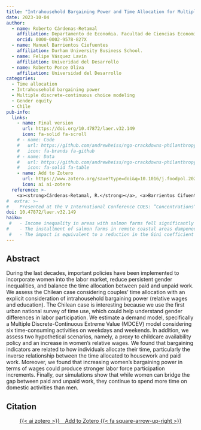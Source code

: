 ---
title: "Intrahousehold Bargaining Power and Time Allocation for Multiple Activities"
date: 2023-10-04
author:
  - name: Roberto Cárdenas-Retamal
    affiliation: Departamento de Econoḿıa. Facultad de Ciencias Economicas y Administrativas. Universidad Católica de la Santísima Concepción. University of Florida, USA.
    orcid: 0000-0002-9578-827X
  - name: Manuel Barrientos Ciefuentes
    affiliation: Durham University Business School. 
  - name: Felipe Vásquez Lavín
    affiliation: Univeridad del Desarrollo
  - name: Roberto Ponce Oliva
    affiliation: Universidad del Desarrollo
categories: 
  - Time allocation
  - Intrahousehold bargaining power
  - Multiple discrete-continuous choice modeling
  - Gender equity
  - Chile
pub-info:
  links:
    - name: Final version
      url: https://doi.org/10.47872/laer.v32.149
      icon: fa-solid fa-scroll
    # - name: Code
    #   url: https://github.com/andrewheiss/ngo-crackdowns-philanthropy
    #   icon: fa-brands fa-github
    # - name: Data
    #   url: https://github.com/andrewheiss/ngo-crackdowns-philanthropy/tree/master/data
    #   icon: fa-solid fa-table
    - name: Add to Zotero
      url: https://www.zotero.org/save?type=doi&q=10.1016/j.foodpol.2021.102078
      icon: ai ai-zotero
  reference: >-
    <a><strong>Cárdenas-Retamal, R.</strong></a>, <a>Barrientos Cifuentes, M.</a>, <a>Vásquez Lavin, F.</a> and <a>Ponce Oliva, R.</a> (2021). “Intrahousehold Bargaining Power and Time Allocation for Multiple Activities” <em>Latin American Economic Review</em> 32:5, doi: <a href="https://doi.org/10.47872/laer.v32.149"><code>10.47872/laer.v32.149</code></a>
#  extra: >-
#    Presented at the V International Conference COES: ”Concentrations” in 2018, and in the X Annual Meeting of the Chilean Society of Regional Studies SOCHER in 2018.
doi: 10.47872/laer.v32.149
haiku: 
 #   - Income inequality in areas with salmon farms fell significantly compared to areas without farms.
#    - The installment of salmon farms in remote coastal areas dampened the general trend of increased income inequality.
 #   - The impact is equivalent to a reduction in the Gini coefficient from 0.479 to 0.464.
---

## Abstract

During the last decades, important policies have been implemented to incorporate women into the labor market, reduce persistent gender inequalities, and balance the time allocation between paid and unpaid work. We assess the Chilean case considering couples’ time allocation with an explicit consideration of intrahousehold bargaining power (relative wages and education). The Chilean case is interesting because we use the first urban national survey of time use, which could help understand gender differences in labor participation. We estimate a demand model, specifically a Multiple Discrete-Continuous Extreme Value (MDCEV) model considering six time-consuming activities on weekdays and weekends. In addition, we assess two hypothetical scenarios, namely, a proxy to childcare availability policy and an increase in women’s relative wages. We found that bargaining indicators are related to how individuals allocate their time, particularly the inverse relationship between the time allocated to housework and paid work. Moreover, we found that increasing women’s bargaining power in terms of wages could produce stronger labor force participation increments. Finally, our simulations show that while women can bridge the gap between paid and unpaid work, they continue to spend more time on domestic activities than men.


## Citation

<p class="buttons" style="text-align:center;">
<a class="btn btn-danger" target="_blank" href="https://www.zotero.org/save?type=doi&q=10.1177/0899764020971045">{{< ai zotero >}}&emsp;Add to Zotero {{< fa square-arrow-up-right >}}</a>
</p>

